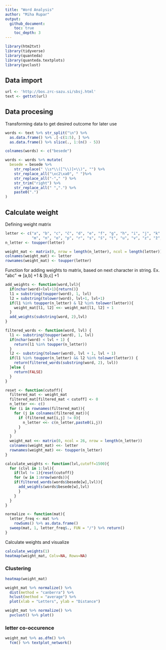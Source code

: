 ```yaml
---
title: "Word Analysis"
author: "Miha Rupar"
output: 
  github_document:
    toc: true
    toc_depth: 3
---
```

```r
library(htm2txt)
library(tidyverse)
library(quanteda)
library(quanteda.textplots)
library(pvclust)
```


## Data import
```r
url <- 'http://bos.zrc-sazu.si/sbsj.html'
text <- gettxt(url)
```


## Data procesing
Transforming data to get desired outcome for later use
```r
words <- text %>% str_split("\n") %>% 
  as.data.frame() %>% .[-c(1:5), ] %>%
  as.data.frame() %>% slice(., 1:(n() - 5)) 

colnames(words) <- c("besede")

words <- words %>% mutate(
  besede = besede %>%
    str_replace(" \\s*\\([^\\)]+\\)", "") %>%
    str_replace_all("\xc2\xa0", " ")%>%
    str_replace_all("-"," ") %>%
    str_trim("right") %>%
    str_replace_all(" ",".") %>%
    paste0(".")
)
```

## Calculate weight
Defining weight matrix
```r
letter <- c("a", "b", "c", "č", "d", "e", "f", "g", "h", "i", "j", "k", "l", 
            "m", "n", "o", "p", "r", "s", "š", "t", "u", "v", "z", "ž",".")
n_letter <- toupper(letter)

weight_mat <- matrix(0, nrow = length(n_letter), ncol = length(letter))
colnames(weight_mat) <- letter
rownames(weight_mat) <- toupper(letter)

```

Function for adding weights to matrix, based on next character in string.
Ex. "abc" => [a,b] +1 & [b,c] +1
```r
add_weights <- function(word,lvl){
  if(nchar(word)<lvl+1){return()}
  l1 = substring(toupper(word), 1, lvl)
  l2 = substring(tolower(word), lvl+1, lvl+1)
  if(l1 %in% toupper(n_letter) & l2 %in% tolower(letter)){
    weight_mat[l1, l2] <<- weight_mat[l1, l2] + 1
  }
  add_weights(substring(word, 2),lvl)
}

```


```r
filtered_words <- function(word, lvl) {
  l1 <- substring(toupper(word), 1, lvl)
  if(nchar(word) < lvl + 1) {
    return(l1 %in% toupper(n_letter))
  }
  l2 <- substring(tolower(word), lvl + 1, lvl + 1)
  if(l1 %in% toupper(n_letter) && l2 %in% tolower(letter)) {
    return(filtered_words(substring(word, 2), lvl))
  }else {
    return(FALSE)
  }
}

```

```r
reset <- function(cutoff){
  filtered_mat <- weight_mat
  filtered_mat[filtered_mat < cutoff] <- 0
  n_letter <<- c()
  for (i in rownames(filtered_mat)){
    for (j in colnames(filtered_mat)){
      if (filtered_mat[i,j] != 0){
        n_letter <<- c(n_letter,paste0(i,j))
      }
    }
  }
  weight_mat <<- matrix(0, ncol = 26, nrow = length(n_letter))
  colnames(weight_mat) <<- letter
  rownames(weight_mat) <<- toupper(n_letter)
}
```

```r
calculate_weights <- function(lvl,cutoff=1500){
  for (clvl in 1:lvl){
    if(lvl != 1){reset(cutoff)}
    for (w in 1:nrow(words)){
    if(filtered_words(words$besede[w],lvl)){
      add_weights(words$besede[w],lvl)
      }
    }
  }
}
```

```r
normalize <- function(mat){
  letter_freq <- mat %>% 
    rowSums() %>% as.data.frame()
  sweep(mat, 1, letter_freq$., FUN = "/") %>% return()
}
```


Calculate weights and visualize
```r
calculate_weights(1)
heatmap(weight_mat, Colv=NA, Rowv=NA)
```


### Clustering
```r
heatmap(weight_mat)

weight_mat %>% normalize() %>%
  dist(method = "canberra") %>%
  hclust(method = "average") %>%
  plot(xlab = "Letters", ylab = "Distance")

weight_mat %>% normalize() %>%
  pvclust() %>% plot()
```

### letter co-occurence
```r
weight_mat %>% as.dfm() %>%
  fcm() %>% textplot_network()
```




